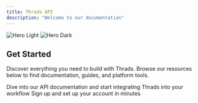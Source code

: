 ```yaml
---
title: Thrads API
description: "Welcome to our documentation"
---
```


<img
  className="block dark:hidden rounded-img"
  src="/images/gpt_generated_img.png"
  alt="Hero Light"
/>
<img
  className="hidden dark:block rounded-img" 
  src="/images/gpt_generated_img.png"
  alt="Hero Dark"
/>

## Get Started

Discover everything you need to build with Thrads. Browse our resources below to find documentation, guides, and platform tools.

<CardGroup cols={2}>
  <Card
    title="API Reference"
    icon="code"
    href="https://mintlify.com/docs/settings/global"
  >
    Dive into our API documentation and start integrating Thrads into your workflow
  </Card>
  <Card
    title="Platform"
    icon="user"
    href="https://platform.thrads.ai"
  >
    Sign up and set up your account in minutes
  </Card>
</CardGroup>
